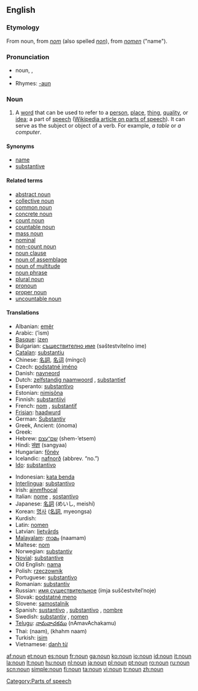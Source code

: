 {{wikipedia}}
==English==

===Etymology===
From {{AF.}} noun, from {{OF.}} ''[[nom]]'' (also spelled ''[[non]]''), from {{L.}} ''[[nomen]]'' ("name").

===Pronunciation===
*noun, {{IPA|/naʊn/}}, {{SAMPA|/naUn/}}
*{{audio|en-us-inlandnorth-noun.ogg|Audio (US-Inland North)}}
*Rhymes: [[Rhymes:English:-aʊn|-aʊn]]

===Noun===
{{en-noun}}

# {{grammar}} A [[word]] that can be used to refer to a [[person]], [[place]], [[thing]], [[quality]], or [[idea]]; a part of [[speech]] ([[w:Part of speech|Wikipedia article on parts of speech]]). It can serve as the subject or object of a verb. For example, ''a table'' or ''a computer''.

====Synonyms====
*[[name]]
*[[substantive]]

====Related terms====
*[[abstract noun]]
*[[collective noun]]
*[[common noun]]
*[[concrete noun]]
*[[count noun]]
*[[countable noun]]
*[[mass noun]]
*[[nominal]]
*[[non-count noun]]
*[[noun clause]]
*[[noun of assemblage]]
*[[noun of multitude]]
*[[noun phrase]]
*[[plural noun]]
*[[pronoun]]
*[[proper noun]]
*[[uncountable noun]]

====Translations====
{{trans-top|gramatical category}}
*Albanian: [[emër]]
*Arabic: {{ARchar|[[اسم]]}} (’ism) {{m}}
*[[Basque]]: [[izen]]
*Bulgarian: [[съществително име]] (səštestvítelno ime) {{n}}
*[[Catalan]]: [[substantiu]] {{m}}
*Chinese: [[名詞]], [[名词]] (míngcí)
*Czech: [[podstatné jméno]] {{n}}
*Danish: [[navneord]] {{n}}
*Dutch: [[zelfstandig naamwoord]] {{n}}, [[substantief]] {{n}}
*Esperanto: [[substantivo]]
*Estonian: [[nimisõna]]
*Finnish: [[substantiivi]]
*French: [[nom]] {{m}}, [[substantif]] {{m}}
*[[Frisian]]: [[haadwurd]] {{n}}
*German: [[Substantiv]] {{n}}
*Greek, Ancient: {{IPAchar|[[ὄνομα]]}} (ónoma) {{n}}
*Greek: {{t|el|ουσιαστικό|n|tr=ousiastikó}}
*Hebrew: [[שם־עצם]] (shem-’etsem) {{m}}
*Hindi: [[संज्ञा]] (sangyaa) {{m}}
*Hungarian: [[főnév]]
*Icelandic: [[nafnorð]] {{n}} (abbrev. “no.”)
*[[Ido]]: [[substantivo]]
{{trans-mid}}
*Indonesian: [[kata benda]]
*[[Interlingua]]: [[substantivo]]
*Irish: [[ainmfhocal]] {{m}}
*Italian: [[nome]] {{m}}, [[sostantivo]] {{m}}
*Japanese: [[名詞]] (めいし, meishí)
*Korean: [[명사]] ([[名詞]], myeongsa)
*Kurdish: {{KUchar|[[ناو]]}}
*Latin: [[nomen]] {{n}}
*Latvian: [[lietvārds]] {{m}}
*[[Malayalam]]: [[നാമം]] (naamam)
*Maltese: [[nom]]
*Norwegian: [[substantiv]] {{n}}
*[[Novial]]: [[substantive]]
*Old English: [[nama]] {{m}}
*Polish: [[rzeczownik]] {{m}}
*Portuguese: [[substantivo]] {{m}}
*Romanian: [[substantiv]] {{n}}
*Russian: [[имя существительное]] (ímja suščestvítel’noje) {{n}}
*Slovak: [[podstatné meno]] {{n}}
*Slovene: [[samostalnik]] {{m}}
*Spanish: [[sustantivo]] {{m}}, [[substantivo]] {{m}}, [[nombre]] {{m}} {{italbrac|Venezuela}}
*Swedish: [[substantiv]] {{n}}, [[nomen]] {{n}}
*[[Telugu]]: [[నామవాచకము]] (nAmavAchakamu)
*Thai: {{THchar|[[นาม]]}} (naam), {{THchar|[[คำนาม]]}} (khahm naam)
*Turkish: [[isim]]
*Vietnamese: [[danh từ]]
{{trans-bottom}}

[[Category:Parts of speech]]

[[af:noun]]
[[et:noun]]
[[es:noun]]
[[fr:noun]]
[[ga:noun]]
[[ko:noun]]
[[io:noun]]
[[id:noun]]
[[it:noun]]
[[la:noun]]
[[lt:noun]]
[[hu:noun]]
[[nl:noun]]
[[ja:noun]]
[[pl:noun]]
[[pt:noun]]
[[ro:noun]]
[[ru:noun]]
[[scn:noun]]
[[simple:noun]]
[[fi:noun]]
[[ta:noun]]
[[vi:noun]]
[[tr:noun]]
[[zh:noun]]